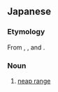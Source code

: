 ==Japanese==
{{ja-kanjitab|こ|しお|さ}}

===Etymology===
From {{m|ja|小|tr=ko||small}}, {{m|ja|潮|tr=shio||tide}}, and {{m|ja|差|tr=sa||difference; variation}}.

===Noun===
{{ja-noun|こしおさ|コシオサ}}

# [[neap range]]